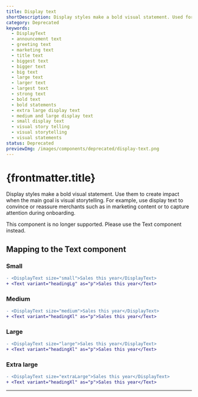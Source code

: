```yaml
---
title: Display text
shortDescription: Display styles make a bold visual statement. Used for visual storytelling, marketing content, or capturing attention.
category: Deprecated
keywords:
  - DisplayText
  - announcement text
  - greeting text
  - marketing text
  - title text
  - biggest text
  - bigger text
  - big text
  - large text
  - larger text
  - largest text
  - strong text
  - bold text
  - bold statements
  - extra large display text
  - medium and large display text
  - small display text
  - visual story telling
  - visual storytelling
  - visual statements
status: Deprecated
previewImg: /images/components/deprecated/display-text.png
---
```


# {frontmatter.title}

<Lede>

Display styles make a bold visual statement. Use them to create impact when the main goal is visual storytelling. For example, use display text to convince or reassure merchants such as in marketing content or to capture attention during onboarding.

</Lede>

<StatusBanner status={frontmatter.status}>
  This component is no longer supported. Please use the Text component instead.
</StatusBanner>

<Examples />

<Props componentName={frontmatter.title} />

## Mapping to the Text component

### Small

```diff
- <DisplayText size="small">Sales this year</DisplayText>
+ <Text variant="headingLg" as="p">Sales this year</Text>
```

### Medium

```diff
- <DisplayText size="medium">Sales this year</DisplayText>
+ <Text variant="headingXl" as="p">Sales this year</Text>
```

### Large

```diff
- <DisplayText size="large">Sales this year</DisplayText>
+ <Text variant="headingXl" as="p">Sales this year</Text>
```

### Extra large

```diff
- <DisplayText size="extraLarge">Sales this year</DisplayText>
+ <Text variant="headingXl" as="p">Sales this year</Text>
```

---
